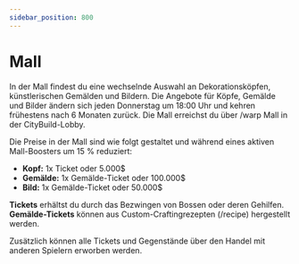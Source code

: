 ```yaml
---
sidebar_position: 800
---
```



# Mall
In der Mall findest du eine wechselnde Auswahl an Dekorationsköpfen, künstlerischen Gemälden und Bildern. Die Angebote für Köpfe, Gemälde und Bilder ändern sich jeden Donnerstag um 18:00 Uhr und kehren frühestens nach 6 Monaten zurück. Die Mall erreichst du über /warp Mall in der CityBuild-Lobby.

Die Preise in der Mall sind wie folgt gestaltet und während eines aktiven Mall-Boosters um 15 % reduziert:  
- **Kopf:** 1x Ticket oder 5.000$  
- **Gemälde:** 1x Gemälde-Ticket oder 100.000$  
- **Bild:** 1x Gemälde-Ticket oder 50.000$  

**Tickets** erhältst du durch das Bezwingen von Bossen oder deren Gehilfen. **Gemälde-Tickets** können aus Custom-Craftingrezepten (/recipe) hergestellt werden.

Zusätzlich können alle Tickets und Gegenstände über den Handel mit anderen Spielern erworben werden.